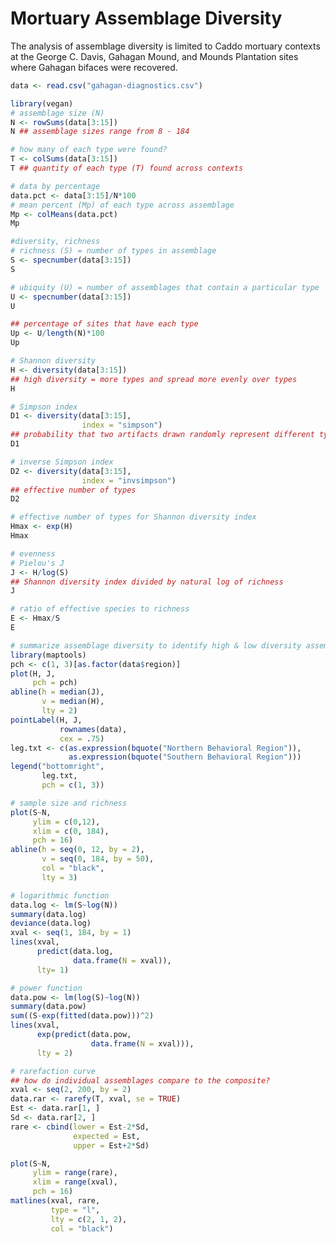 # Mortuary Assemblage Diversity

The analysis of assemblage diversity is limited to Caddo mortuary contexts at the George C. Davis, Gahagan Mound, and Mounds Plantation sites where Gahagan bifaces were recovered.

```r
data <- read.csv("gahagan-diagnostics.csv")

library(vegan)
# assemblage size (N)
N <- rowSums(data[3:15])
N ## assemblage sizes range from 8 - 184

# how many of each type were found?
T <- colSums(data[3:15])
T ## quantity of each type (T) found across contexts

# data by percentage
data.pct <- data[3:15]/N*100
# mean percent (Mp) of each type across assemblage
Mp <- colMeans(data.pct)
Mp

#diversity, richness
# richness (S) = number of types in assemblage
S <- specnumber(data[3:15])
S

# ubiquity (U) = number of assemblages that contain a particular type
U <- specnumber(data[3:15])
U

## percentage of sites that have each type
Up <- U/length(N)*100
Up

# Shannon diversity
H <- diversity(data[3:15])
## high diversity = more types and spread more evenly over types
H

# Simpson index
D1 <- diversity(data[3:15], 
                index = "simpson")
## probability that two artifacts drawn randomly represent different types
D1

# inverse Simpson index
D2 <- diversity(data[3:15], 
                index = "invsimpson")
## effective number of types
D2

# effective number of types for Shannon diversity index
Hmax <- exp(H)
Hmax

# evenness
# Pielou's J
J <- H/log(S)
## Shannon diversity index divided by natural log of richness
J

# ratio of effective species to richness
E <- Hmax/S
E
```

```r
# summarize assemblage diversity to identify high & low diversity assemblages
library(maptools)
pch <- c(1, 3)[as.factor(data$region)]
plot(H, J, 
     pch = pch)
abline(h = median(J), 
       v = median(H), 
       lty = 2)
pointLabel(H, J, 
           rownames(data), 
           cex = .75)
leg.txt <- c(as.expression(bquote("Northern Behavioral Region")), 
             as.expression(bquote("Southern Behavioral Region")))
legend("bottomright", 
       leg.txt, 
       pch = c(1, 3))
```

```r
# sample size and richness
plot(S~N, 
     ylim = c(0,12), 
     xlim = c(0, 184), 
     pch = 16)
abline(h = seq(0, 12, by = 2), 
       v = seq(0, 184, by = 50), 
       col = "black", 
       lty = 3)

# logarithmic function
data.log <- lm(S~log(N))
summary(data.log)
deviance(data.log)
xval <- seq(1, 184, by = 1)
lines(xval, 
      predict(data.log,
              data.frame(N = xval)),
      lty= 1)

# power function
data.pow <- lm(log(S)~log(N))
summary(data.pow)
sum((S-exp(fitted(data.pow)))^2)
lines(xval, 
      exp(predict(data.pow,
                  data.frame(N = xval))), 
      lty = 2)
```

```r
# rarefaction curve
## how do individual assemblages compare to the composite?
xval <- seq(2, 200, by = 2)
data.rar <- rarefy(T, xval, se = TRUE)
Est <- data.rar[1, ]
Sd <- data.rar[2, ]
rare <- cbind(lower = Est-2*Sd, 
              expected = Est, 
              upper = Est+2*Sd)

plot(S~N, 
     ylim = range(rare), 
     xlim = range(xval), 
     pch = 16)
matlines(xval, rare, 
         type = "l", 
         lty = c(2, 1, 2), 
         col = "black")
```
